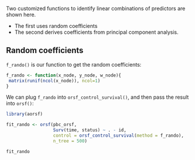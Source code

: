 Two customized functions to identify linear combinations of predictors are shown here. 

- The first uses random coefficients
- The second derives coefficients from principal component analysis.

## Random coefficients

`f_rando()` is our function to get the random coefficients:

```r

f_rando <- function(x_node, y_node, w_node){
 matrix(runif(ncol(x_node)), ncol=1) 
}

```

We can plug `f_rando` into `orsf_control_survival()`, and then pass the result into `orsf()`:

```r

library(aorsf)

fit_rando <- orsf(pbc_orsf,
                  Surv(time, status) ~ . - id,
                  control = orsf_control_survival(method = f_rando),
                  n_tree = 500)

fit_rando

```

